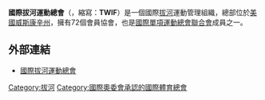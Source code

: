 {{noteTA
|T=zh-hans:国际拔河运动联合会; zh-tw:國際拔河運動總會;
|1=zh-hans:国际拔河运动联合会; zh-tw:國際拔河運動總會;
}}
{{Infobox Organization
|name = 國際拔河運動總會
|native_name = Tug of War International Federation
|image=Tug of War International Federation logo.svg
|size=200px
|abbreviation = TWIF
|type=[[國際體育組織|國際體育組織]]
|headquarters={{USA}}[[威斯康辛州|威斯康辛州]][[奧福德維爾_(威斯康辛州)|奧福德維爾]]
|membership=72個會員協會
|affiliations = [[國際奧林匹克委員會|國際奧林匹克委員會]]
|leader_title=主席
|leader_name=Anton Rabe
|website={{URL|http://www.tugofwar-twif.org/}}
}}
'''國際拔河運動總會'''（{{lang-en|'''T'''ug of '''W'''ar '''I'''nternational '''F'''ederation}}，縮寫：'''TWIF'''）是一個國際[[拔河|拔河]]運動管理組織，總部位於[[美國|美國]][[威斯康辛州|威斯康辛州]]，擁有72個會員協會，也是[[國際單項運動總會聯合會|國際單項運動總會聯合會]]成員之一。

== 外部連結 ==
*[http://www.tugofwar-twif.org/ 國際拔河運動總會]{{Wayback|url=http://www.tugofwar-twif.org/ |date=20110410115937 }}


{{國際運動總會}}
{{組織小作品}}
[[Category:拔河|Category:拔河]]
[[Category:國際奧委會承認的國際體育總會|Category:國際奧委會承認的國際體育總會]]
